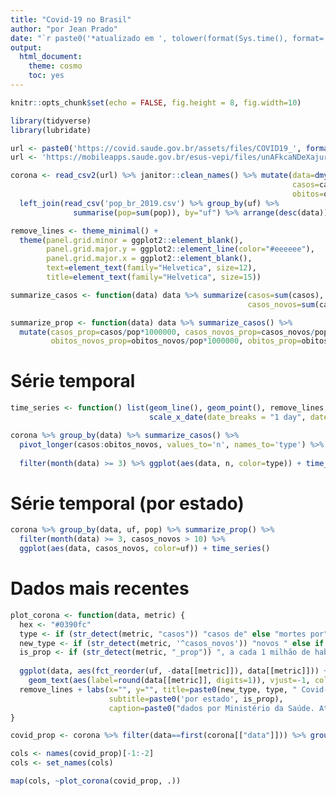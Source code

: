 ```yaml
---
title: "Covid-19 no Brasil"
author: "por Jean Prado"
date: "`r paste0('*atualizado em ', tolower(format(Sys.time(), format='%D às %Hh%M*')))`"
output:
  html_document:
    theme: cosmo
    toc: yes
---
```


```r
knitr::opts_chunk$set(echo = FALSE, fig.height = 8, fig.width=10)

library(tidyverse)
library(lubridate)
```

```r
url <- paste0('https://covid.saude.gov.br/assets/files/COVID19_', format(today(), "%Y%m%d"), '.csv')
url <- 'https://mobileapps.saude.gov.br/esus-vepi/files/unAFkcaNDeXajurGB7LChj8SgQYS2ptm/89855f6071621391a2ae420824458ac6_Download_COVID19_20200403.csv'

corona <- read_csv2(url) %>% janitor::clean_names() %>% mutate(data=dmy(data)) %>% rename(uf=estado,
                                                               casos=casos_acumulados,
                                                               obitos=obitos_acumulados) %>% 
  left_join(read_csv('pop_br_2019.csv') %>% group_by(uf) %>%
              summarise(pop=sum(pop)), by="uf") %>% arrange(desc(data))

remove_lines <- theme_minimal() +
  theme(panel.grid.minor = ggplot2::element_blank(),
        panel.grid.major.y = ggplot2::element_line(color="#eeeeee"),
        panel.grid.major.x = ggplot2::element_blank(),
        text=element_text(family="Helvetica", size=12),
        title=element_text(family="Helvetica", size=15))

summarize_casos <- function(data) data %>% summarize(casos=sum(casos), obitos=sum(obitos),
                                                     casos_novos=sum(casos_novos), obitos_novos=sum(obitos_novos))

summarize_prop <- function(data) data %>% summarize_casos() %>% 
  mutate(casos_prop=casos/pop*1000000, casos_novos_prop=casos_novos/pop*1000000,
         obitos_novos_prop=obitos_novos/pop*1000000, obitos_prop=obitos/pop*1000000)
```


# Série temporal
```r
time_series <- function() list(geom_line(), geom_point(), remove_lines,
                               scale_x_date(date_breaks = "1 day", date_labels="%d/%m"), theme(legend.position='top'))

corona %>% group_by(data) %>% summarize_casos() %>%  
  pivot_longer(casos:obitos_novos, values_to='n', names_to='type') %>% mutate(type=fct_relevel(type, 'obitos', 'casos',
                                                                                             'casos_novos', 'obitos_novos')) %>% 
  filter(month(data) >= 3) %>% ggplot(aes(data, n, color=type)) + time_series()
```

# Série temporal (por estado)
```r
corona %>% group_by(data, uf, pop) %>% summarize_prop() %>%
  filter(month(data) >= 3, casos_novos > 10) %>%
  ggplot(aes(data, casos_novos, color=uf)) + time_series()
```

# Dados mais recentes
```r
plot_corona <- function(data, metric) {
  hex <- "#0390fc"
  type <- if (str_detect(metric, "casos")) "casos de" else "mortes por"
  new_type <- if (str_detect(metric, '^casos_novos')) "novos " else if (str_detect(metric, '^obitos_novos')) "novas "
  is_prop <- if (str_detect(metric, "_prop")) ", a cada 1 milhão de habitantes"
  
  ggplot(data, aes(fct_reorder(uf, -data[[metric]]), data[[metric]])) + geom_col(fill=hex) +
    geom_text(aes(label=round(data[[metric]], digits=1)), vjust=-1, color=hex) + coord_cartesian(clip = "off") +
  remove_lines + labs(x="", y="", title=paste0(new_type, type, " Covid-19 no Brasil"),
                      subtitle=paste0('por estado', is_prop),
                      caption=paste0("dados por Ministério da Saúde. Atualizado em ", format(today(), '%D')))
}

covid_prop <- corona %>% filter(data==first(corona[["data"]])) %>% group_by(uf, pop) %>% summarize_prop()

cols <- names(covid_prop)[-1:-2]
cols <- set_names(cols)

map(cols, ~plot_corona(covid_prop, .))
```

